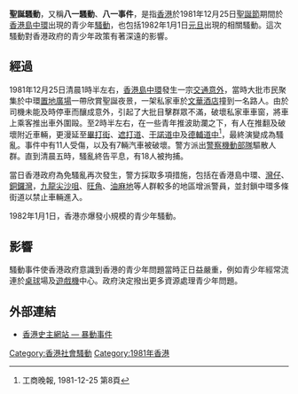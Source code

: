 '''聖誕騷動'''，又稱'''八一騷動'''、'''八一事件'''，是指[[香港|香港]]於1981年12月25日[[聖誕節|聖誕節]]期間於[[香港島|香港島]][[中環|中環]]出現的青少年[[騷動|騷動]]，也包括1982年1月1日[[元旦|元旦]]出現的相關騷動。這次騷動對香港政府的青少年政策有著深遠的影響。

==經過==

1981年12月25日清晨1時半左右，[[香港島|香港島]][[中環|中環]]發生一宗[[交通意外|交通意外]]，當時大批市民聚集於中環[[置地廣塲|置地廣場]]一帶欣賞聖誕夜景，一架私家車於[[文華酒店|文華酒店]]撞到一名路人。由於司機未能及時停車而釀成意外，引起了大批目擊群眾不滿，破壞私家車車窗，將車上乘客推出車外圍毆。至2時半左右，在一些青年推波助瀾之下，有人在推翻及破壞附近車輛，更漫延至[[畢打街|畢打街]]、[[遮打道|遮打道]]、[[干諾道中|干諾道中]]及[[德輔道中|德輔道中]]<REF>工商晚報, 1981-12-25 第8頁</REF>，最終演變成為騷亂。事件中有11人受傷，以及有7輛汽車被破壞。警方派出[[警察機動部隊|警察機動部隊]]驅散人群。直到清晨五時，騷亂終告平息，有18人被拘捕。

當日香港政府為免騷亂再次發生，警方採取多項措施，包括在香港島中環、[[灣仔|灣仔]]、[[銅鑼灣|銅鑼灣]]，[[九龍|九龍]][[尖沙咀|尖沙咀]]、[[旺角|旺角]]、[[油麻地|油麻地]]等人群較多的地區增派警員，並封鎖中環多條街道以禁止車輛進入。

1982年1月1日，香港亦爆發小規模的青少年騷動。

==影響==

騷動事件使香港政府意識到香港的青少年問題當時正日益嚴重，例如青少年經常流連於[[桌球|桌球]]場及[[遊戲機|遊戲機]]中心。政府決定撥出更多資源處理青少年問題。

==外部連結==
*[http://subject.skhlkyss.edu.hk/chist/hkhistory/text20.htm 香港史主網站 — 暴動事件] {{Wayback|url=http://subject.skhlkyss.edu.hk/chist/hkhistory/text20.htm |date=20171010075402 }}

[[Category:香港社會騷動|Category:香港社會騷動]]
[[Category:1981年香港|Category:1981年香港]]